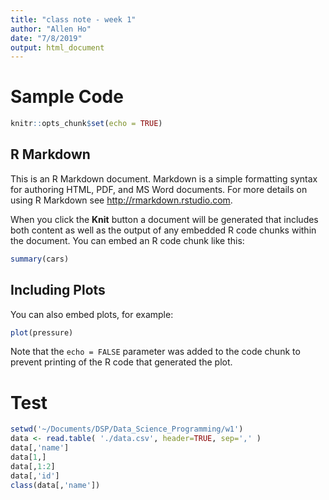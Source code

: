 ```yaml
---
title: "class note - week 1"
author: "Allen Ho"
date: "7/8/2019"
output: html_document
---
```


# Sample Code

```r
knitr::opts_chunk$set(echo = TRUE)
```

## R Markdown

This is an R Markdown document. Markdown is a simple formatting syntax for authoring HTML, PDF, and MS Word documents. For more details on using R Markdown see <http://rmarkdown.rstudio.com>.

When you click the **Knit** button a document will be generated that includes both content as well as the output of any embedded R code chunks within the document. You can embed an R code chunk like this:

```r
summary(cars)
```

## Including Plots

You can also embed plots, for example:

```r
plot(pressure)
```

Note that the `echo = FALSE` parameter was added to the code chunk to prevent printing of the R code that generated the plot.

# Test

```r
setwd('~/Documents/DSP/Data_Science_Programming/w1')
data <- read.table( './data.csv', header=TRUE, sep=',' )
data[,'name']
data[1,]
data[,1:2]
data[,'id']
class(data[,'name'])
```

